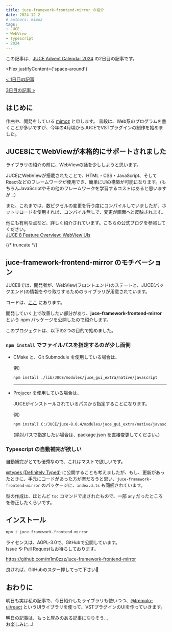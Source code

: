 ```yaml
---
title: juce-framework-frontend-mirror の紹介
date: 2024-12-2
# authors: mimoz
tags:
- JUCE
- WebView
- TypeScript
- 2024
---
```




<AdventCalendar day={2} />

この記事は、[JUCE Advent Calendar 2024](https://qiita.com/advent-calendar/2024/juce) の2日目の記事です。

<Flex
  justifyContent={'space-around'}
>

[\< 1日目の記事](https://qiita.com/COx2/items/fa1aceb5013f92457469)

[3日目の記事 \>](./juce-with-tremolo-ui)

</Flex>


## はじめに

作曲や、開発をしている [mimoz](https://x.com/m1m0zzz) と申します。
普段は、Web系のプログラムを書くことが多いですが、今年の4月頃からJUCEでVSTプラグインの制作を始めました。


## JUCE8にてWebViewが本格的にサポートされました

ライブラリの紹介の前に、WebViewの話を少ししようと思います。

JUCEにWebViewが搭載されたことで、HTML・CSS・JavaScript、そしてReactなどのフレームワークが使用でき、簡単にUIの構築が可能になります。(もちろんJavaScriptやその他のフレームワークを学習するコストはあると思いますが...)

また、これまでは、数ピクセルの変更を行う度にコンパイルしていましたが、ホットリロードを使用すれば、コンパイル無しで、変更が画面へと反映されます。

他にも有利な点など、詳しく紹介されています。こちらの公式ブログを参照してください。  
[JUCE 8 Feature Overview: WebView UIs](https://juce.com/blog/juce-8-feature-overview-webview-uis/)

{/* truncate */}

## juce-framework-frontend-mirror のモチベーション

JUCE8では、開発者が、WebView(フロントエンド)のステートと、JUCE(バックエンド)の情報をやり取りするためのライブラリが用意されています。

コードは、[ここ](https://github.com/juce-framework/JUCE/tree/master/modules/juce_gui_extra/native/javascript) にあります。




開発していく上で改善したい部分があり、**juce-framework-frontend-mirror** という npm パッケージを公開したので紹介します。

このプロジェクトは、以下の2つの目的で始めました。

### `npm install` でファイルパスを指定するのが少し面倒

- CMake と、Git Submodule を使用している場合は、

  例）

  ```bash
  npm install ./lib/JUCE/modules/juce_gui_extra/native/javascript
  ```
  ---

- Projucer を使用している場合は、

  JUCEがインストールされているパスから指定することになります。

  例）

  ```bash
  npm install C:/JUCE/juce-8.0.4/modules/juce_gui_extra/native/javascript
  ```

  (絶対パスで指定したい場合は、package.json を直接変更してください。)


### Typescript の自動補完が欲しい

自動補完がとても優秀なので、これはマストで欲しいです。

[\@types (Definitely Typed)](https://definitelytyped.org/) に公開することも考えましたが、もし、更新があったときに、手元にコードがあった方が楽だろうと思い、`juce-framework-frontend-mirror` のパッケージに、`index.d.ts` も同梱されています。

型の作成は、ほとんど `tsc` コマンドで出されたもので、一部 `any` だったところを修正したくらいです。


## インストール

```bash
npm i juce-framework-frontend-mirror
```

ライセンスは、AGPL-3.0で、GitHubで公開しています。  
Issue や Pull Requestもお待ちしております。

https://github.com/m1m0zzz/juce-framework-frontend-mirror


良ければ、GitHubのスター押してって下さい🙏

## おわりに

明日も実は私の記事で、今日紹介したライブラリも使いつつ、[\@tremolo-ui/react](https://github.com/m1m0zzz/tremolo-ui) というUIライブラリを使って、VSTプラグインのUIを作っていきます。

明日の記事は、もっと厚みのある記事になりそう...  
お楽しみに...!
